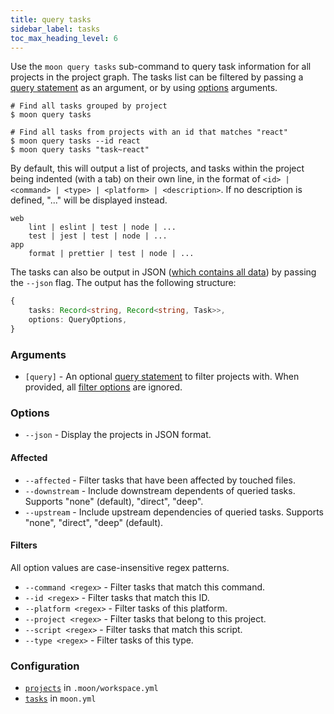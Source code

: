 ```yaml
---
title: query tasks
sidebar_label: tasks
toc_max_heading_level: 6
---
```



Use the `moon query tasks` sub-command to query task information for all projects in the project
graph. The tasks list can be filtered by passing a [query statement](../../concepts/query-lang) as
an argument, or by using [options](#options) arguments.

```shell
# Find all tasks grouped by project
$ moon query tasks

# Find all tasks from projects with an id that matches "react"
$ moon query tasks --id react
$ moon query tasks "task~react"
```

By default, this will output a list of projects, and tasks within the project being indented (with a
tab) on their own line, in the format of `<id> | <command> | <type> | <platform> | <description>`.
If no description is defined, "..." will be displayed instead.

```
web
	lint | eslint | test | node | ...
	test | jest | test | node | ...
app
	format | prettier | test | node | ...
```

The tasks can also be output in JSON ([which contains all data](/api/types/interface/Task)) by
passing the `--json` flag. The output has the following structure:

```ts
{
	tasks: Record<string, Record<string, Task>>,
	options: QueryOptions,
}
```

### Arguments

- `[query]` - An optional [query statement](../../concepts/query-lang) to filter projects with. When
  provided, all [filter options](#filters) are ignored. <VersionLabel version="1.4.0" />

### Options

- `--json` - Display the projects in JSON format.

#### Affected

- `--affected` - Filter tasks that have been affected by touched files.
- `--downstream` - Include downstream dependents of queried tasks. Supports "none" (default),
  "direct", "deep".
  <VersionLabel version="1.30.0" />
- `--upstream` - Include upstream dependencies of queried tasks. Supports "none", "direct", "deep"
  (default).
  <VersionLabel version="1.30.0" />

#### Filters<VersionLabel version="1.30.0" />

All option values are case-insensitive regex patterns.

- `--command <regex>` - Filter tasks that match this command.
- `--id <regex>` - Filter tasks that match this ID.
- `--platform <regex>` - Filter tasks of this platform.
- `--project <regex>` - Filter tasks that belong to this project.
- `--script <regex>` - Filter tasks that match this script.
- `--type <regex>` - Filter tasks of this type.

### Configuration

- [`projects`](../../config/workspace#projects) in `.moon/workspace.yml`
- [`tasks`](../../config/project#tasks) in `moon.yml`
